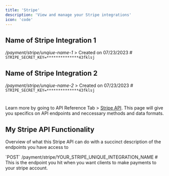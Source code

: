 ```yaml
---
title: 'Stripe'
description: 'View and manage your Stripe integrations'
icon: 'code'
---
```


## Name of Stripe Integration 1
_/payment/stripe/unqiue-name-1_
<AccordionGroup>
  <Accordion title="View Details">
    > Created on 07/23/2023
    #
    `STRIPE_SECRET_KEY=**************43fklsj`
  </Accordion>
</AccordionGroup>

## Name of Stripe Integration 2
_/payment/stripe/unqiue-name-2_
<AccordionGroup>
  <Accordion title="View Details">
    > Created on 07/23/2023
    #
    `STRIPE_SECRET_KEY=**************43fklsj`
  </Accordion>
</AccordionGroup>

#

Learn more by going to API Reference Tab > [Stripe API](/api-reference). This page will give you specifics on API endpoints and neccessary methods and data formats.

## My Stripe API Functionality

Overview of what this Stripe API can do with a succinct description of the endpoints you have access to

<AccordionGroup>
  <Accordion title="Recieving payments with my API integration">
    `POST` /payment/stripe/YOUR_STRIPE_UNIQUE_INTEGRATION_NAME
    #
    This is the endpoint you hit when you want clients to make payments to your stripe account.
  </Accordion>
</AccordionGroup>
